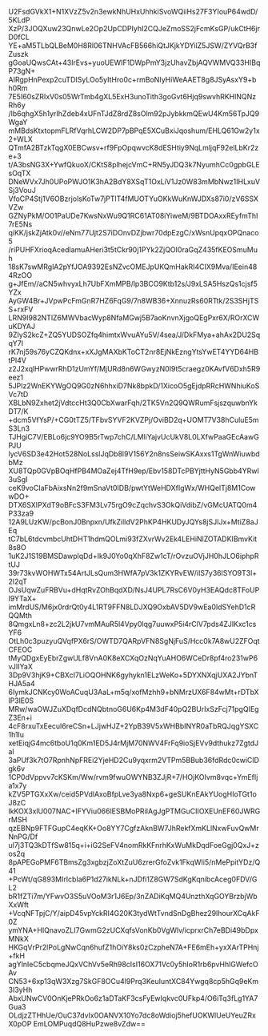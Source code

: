 U2FsdGVkX1+N1XVzZ5v2n3ewkNhUHxUhhkiSvoWQiiHs27F3YIouP64wdD/5KLdP
XzP/3JOQXuw23QnwLe2Op2UpCDPIyhI2CQJeZmoSS2jFcmKsGP/ukCtH6jrD0fCL
YE+aM5TLbQLBeM0H8Rl06TNHVAcFB566hiQtJKjkYDYilZ5JSW/ZYVQrB3fZuszk
gGoaUQwsCAt+43lrEvs+yuoUEWIF1DWpPmY3jzUhavZbjAQVWMVQ33HIBqP73gN+
AIRgpHnPexp2cuTDISyLOo5yItHro0c+rmBoNIyHiWeAAET8g8JSyAsxY9+bh0Rm
7E5I60sZRIxV0s05WrTmb4gXL5ExH3unoTith3goGvt6Hjq9swvhRKHlNQNzRh6y
/lb6qhgX5h1yrIhZdeb4xUFnTJdZ8rdZ8sOlm92pJybkkmQEwU4Km56TpJQ9WgaY
mMBdsKtxtopmFLRfVqrhLCW2DP7pBPqE5XCuBxiJqoshum/EHLQ61Gw2y1x2+WLX
QTmfA2BTzkTqgX0EBCwsv+rf9FpOpqwvcK8dESHtiy9NqLmljqF92elLbKr2ze+3
t/A3bsNG3X+YwfQkuoX/CKtS8plhejcVmC+RN5yJDQ3k7NyumhCc0gpbGLEsOqTX
DNeWVx7Jh0UPoPWJO1K3hA2BdY8XSqT1OxLiV1Jz0W83mMbNwz1IHLxuVSj3VouJ
VfoCP4Stj1V6OBzrjolsKoTw7jPTlT4fMUOTYuOKkWuKnWJDXs87i0/zV6SSXVZw
GZNyPkM/O01PaUDe7KwsNxWu9Q1RC61AT08iYiweM/9BTDOAxxREyfmThI7rE5Ns
qiKK/jskZjAtk0v//eNm77Ujt2S7iDOnvDZjbwr70dpEzgC/xWsnUpqxOPQnaco5
/riPUHFXrioqAcedlamuAHeri3t5tCkr90j1PYk2ZjQOI0raGqZ435fKEOSmuMuh
18sK7swMRglA2pYfJOA9392EsNZvcOMEJpUKQmHakRI4CIX9Mva/IEein484RzOO
g+JfEm//aCN5whvyxLh7UbFXmMPB/lp3BCO9Ktb12s/J9xLSA5HszQs1cjsf5YZx
AyGW4Br+JVpwPcFmGnR7HZ6FqG9/7n8WB36+XnnuzRs60RTtk/2S3SHjTSS+rxFV
LRN9I982NTlZ6MWVbacWyp8NfaMGwj5B7aoKnvnXjgoQEgPxr6X/ROrXCWuKDYAJ
9ZIyS2kcZ+ZQ5YUDSOZfq4himtxWvuAYu5V/4sea/J/DkFMya+ahAx2DU2SqqY7l
rK7nj59s76yCZQKdnx+xXJgMAXbKToCT2nr8EjNkEzngYtsYwET4YYD64HBtPl4V
z2J2xqlHPwwrRhD1zUmYf/MjURd8n6WGwyzN0I9t5craegz0KAvfV6Dxh5R9eez1
5JPlz2WnEKYWgOQ9G0zN6hhxiD7Nk8bpkD/1XicoO5gEjdpRRcHWNhiuKoSVc7tD
XBLbN9Zxhet2jVdtccHt3Q0CbXwarFqh/2TK5Vn2Q9QWRumFsjszquwbnYkDT7/K
+dcm5VfYsP/+CG0tTZ5/TFbvSYVF2KVZPj/OviBD2q+UOMT7V38hCuluE5mS3Ln3
TJHgiC7V/EBLo6jc9YO9B5rTwp7chC/LMliYajvUcUkV8L0LXfwPaaGEcAawGPJU
lycV6SD3e42Hot528NoLsslJqDb8l9V156Y2n8nsSeiwSKAxxs1TgWnWiuwbdbMz
XU8TQp0GVpBOqHfPB4MOaZej4TfH9ep/Ebv158DTcPBYjttHyN5Gbb4YRwI3uSgI
ceK9voCIaFbAixsNn2f9mSnaVt0IDB/pwtYtWeHDXfIgWx/WHQelTj8M1CowwDO+
DTX6SXIPXdT9oBFcS3FM3Lv75rgO9cZqchvS3OkQiVdibZ/vGMcUATQ0m4P33za9
12A9LUzKW/pcBonJ0Bnpxn/UfkZilldV2PhKP4HKUDyJQYs8jSJIJx+MtiZ8aJEq
tC7bL6tdcvmbcUhtDHT1hdmQOLmi93fZXvrWv2Ek4LEHiNlZOTADKIBmvKit8s8O
1uK2J1S19BMSDawplqDd+Ik9J0Yo0qXhF8Zw1cT/rOvzuOVjJH0hJLO6iphpRtUJ
39r73kvWOHWTx54ArtJLsQum3HWfA7pV3k1ZKYRvEW/iIS7y36lSYO9T3l+2l2qT
OJsUqwZuFRBVu+dHqtRvZOhBqdXD/NsJ4UPL7RsC6V0yH3EAQdc8TFoUPI9YTaX+
imMrdUS/M6jx0rdrQt0y4L1RT9FFN8LDJXQ9OxbAV5DV9wEa0IdSYehD1cRQQMth
8QmgxLn8+zc2L2jkU7vmMAuR5l4Vpy0lqg7uuwxP5i4rClV7pds4ZJlKxc1csYF6
OtLh0c3puzyuQVqfPX6rS/OWTD7QARpVFN8SgNjFuS/Hcc0k7A8wU2ZFOqtCFEOC
tMyQDgxEyEbrZgwULf8VnA0K8eXCXqOzNqYuAHO6WCeDr8pf4ro231wP6vJIIYaX
3Dp9V3hjK9+CBXcI7LiOQOHNK6gyhykn1ELzWeKo+5DYXNXqjUXA2JYbnTHJA5a4
6IymkJCNKcy0WoACuqU3AaL+m5q/xofMzhh9+bNMrzUX6F84wMt+rDTbXlP3lE0S
MRw/waOWJZuXDqfDcdNQbtnoG6U6Kp4M3dF40pQ2BUrIxSzFcj71pgQIEgZ3En+i
4cF8rxuTxEecul6reCSn+LJjwHJZ+2YpB39V5xWHBbINYR0aTbRQJqgYSXC1h1Iu
xetEiqjG4mc6tboU1q0Km1ED5J4rMjM70NWV4FrFq9ioSjEVv9dthukz7ZgtdJal
3aPUf3k7tO7RpnhNpFREi2YjeHD2Cu9yqxrm2VTPm5BBub36fdRdc0cwiClDgk6v
1CP0dVppvv7cKSKm/Ww/rvm9fwuOWYNB3ZJjR+7/HOjKOIvm8vqc+YmEfIja1x7y
kZV5PTGXxXw/ceid5PVdlAxoBfpLve3ya8Nxp6+geSUKnEAkYUogHIoTGt1oJ8zC
lkKOX3xlU007NAC+IFYViu066lESBMoPRiIAgJgPTMGuCIIOXEUnEF60JWRGrMSH
qzEBNp9FTFGupC4eqKK+Oo8YY7CgfzAknBW7JhRekfXmKLlNxwFuvQwMrNnPG/Df
ul7j3TQ3kDTfSw815q+i+iG2SeFV4nomRkKFnrhKxWuMkDqdFoeGgj0QxJ+zos2q
8pAPEGoPMF6TBmsZg3xgbzjZoXtZuU6zrerGfoZvk1FkqWIi5/nMePpitYDz/Q41
+PcWt/qG893MIrlcbIa6P1d27ikNLk+nJDfi1Z8GW7SdKgKqnibcAceg0FDV/GL2
bR1fZTi7m/YFwvO3S5uVOoM3r1J6Ep/3nZADiKqMQ4UnzthXqGOYBrzbjWbXxWft
+VcqNFTpjC/Y/aipD45vpYckRI4G20K3tydWtTvndSnDgBhez29lhourXCqAkF0Z
ymYNA+HlQnavoZLI7GwmG2zUCXqfsVonKb0VgWlv/icprxrCh7eBDi49bDpxMNkX
HKGqVrPr2lPoLgNwCqn6hufZ1hOiY8ks0zCzpheN7A+FE6mEh+yxXArTPHnj+fkH
agYlnIeC5cbqmeJQxVChVv5eRh98cIsI16OX71Vc0y5hIoR1rb6pvHhlGWefcOAv
CN53+6xp13qW3Xzg7SkGF8OCu4l9Prq3KeuIuntXC84Ywgq8cp5hGq9eKm3I3yHh
AbxUNwCV0OnKjePRkOo6z1aDTaKF3csFyEwIqkvc0UFkp4/O6iTq3fLg1YA7Gua3
OLdjzZTHhUe/OuC37dvIx0OANVX10Yo7dc8oWdioj5hefUOKWlUeUYeuZRxX0pOP
EmLOMPuqdQ8HuPzwe8vZdw==
